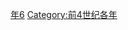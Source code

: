 {{Catnav|頁面分類|历史|歷史時代|年|前4世纪各年}}

{{catmore}}
{{Commons category|316 BC}}

[[Category:前310年代|年6]]
[[Category:前4世纪各年|Category:前4世纪各年]]